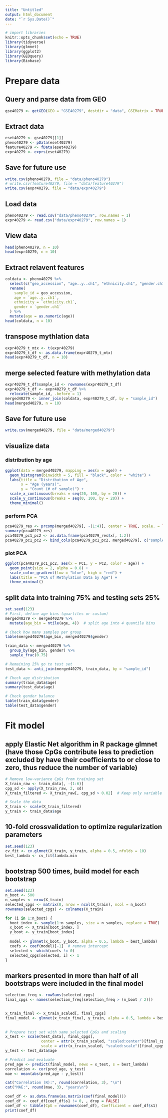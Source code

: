 ```yaml
---
title: "Untitled"
output: html_document
date: "`r Sys.Date()`"
---
```


```r
# import libraries
knitr::opts_chunk$set(echo = TRUE)
library(tidyverse)
library(glmnet)
library(ggplot2)
library(GEOquery)
library(Biobase)
```

# Prepare data
## Query and parse data from GEO
```r
gse40279 <- getGEO(GEO = "GSE40279", destdir = "data", GSEMatrix = TRUE, parseCharacteristics = TRUE)
```

## Extract data
```r
eset40279 <- gse40279[[1]]
pheno40279 <- pData(eset40279)
feature40279 <- fData(eset40279)
expr40279 <- exprs(eset40279)
```

## Save for future use 
```r
write.csv(pheno40279, file = "data/pheno40279")
# write.csv(feature40279, file = "data/feature40279")
write.csv(expr40279, file = "data/expr40279")
```

## Load data
```r
pheno40279 <- read.csv("data/pheno40279", row.names = 1)
expr40279 <- read.csv("data/expr40279", row.names = 1)
```

## View data
```r
head(pheno40279, n = 10)
head(expr40279, n = 10)
```

## Extract relavent features
```r
coldata <- pheno40279 %>%
  select(c("geo_accession", "age..y..ch1", "ethnicity.ch1", "gender.ch1")) %>%
  rename(
    sample_id = geo_accession,
    age = `age..y..ch1`,
    ethnicity = `ethnicity.ch1`,
    gender = `gender.ch1`
  ) %>%
  mutate(age = as.numeric(age))
head(coldata, n = 10)
```

## transpose mythlation data
```r
expr40279_t_mtx <- t(expr40279)
expr40279_t_df <- as.data.frame(expr40279_t_mtx)
head(expr40279_t_df, n = 10)
```

## merge selected feature with methylation data
```r
expr40279_t_df$sample_id <- rownames(expr40279_t_df)
expr40279_t_df <- expr40279_t_df %>%
  relocate(sample_id, .before = 1)
merged40279 <- inner_join(coldata, expr40279_t_df, by = "sample_id")
head(merged40279, n = 10)
```

## Save for future use 
```r
write.csv(merged40279, file = "data/merged40279")
```

## visualize data
### distribution by age
```r
ggplot(data = merged40279, mapping = aes(x = age)) +
  geom_histogram(binwidth = 5, fill = "black", color = "white") +
  labs(title = "Distribution of Age",
       x = "Age (years)",
       y = "Count (# of sample)") +
  scale_x_continuous(breaks = seq(20, 100, by = 20)) +
  scale_y_continuous(breaks = seq(0, 100, by = 20)) +
  theme_minimal()
```

### perform PCA
```r
pca40279_res <- prcomp(merged40279[, -(1:4)], center = TRUE, scale. = TRUE)
summary(pca40279_res)
pca40279_pc1_pc2 <- as.data.frame(pca40279_res$x[, 1:2])
pca40279_pc1_pc2 <- bind_cols(pca40279_pc1_pc2, merged40279[, c("sample_id","age", "ethnicity", "gender")])
```

### plot PCA
```r
ggplot(pca40279_pc1_pc2, aes(x = PC1, y = PC2, color = age)) +
  geom_point(size = 2, alpha = 0.8) +
  scale_color_gradient(low = "blue", high = "red") +
  labs(title = "PCA of Methylation Data by Age") +
  theme_minimal()
```


## split data into training 75% and testing sets 25%
```r
set.seed(123)
# First, define age bins (quartiles or custom)
merged40279 <- merged40279 %>%
  mutate(age_bin = ntile(age, 4))  # split age into 4 quantile bins

# Check how many samples per group
table(merged40279$age_bin, merged40279$gender)

train_data <- merged40279 %>%
  group_by(age_bin, gender) %>%
  sample_frac(0.75)

# Remaining 25% go to test set
test_data <- anti_join(merged40279, train_data, by = "sample_id")
```

```r
# Check age distribution
summary(train_data$age)
summary(test_data$age)

# Check gender balance
table(train_data$gender)
table(test_data$gender)
```


# Fit model
## apply Elastic Net algorithm in R package glmnet (have those CpGs contribute less to prediction excluded by have their coefficients to or close to zero, thus reduce the number of variable)
```r
# Remove low-variance CpGs from training set
X_train_raw <- train_data[, -(1:6)]
cpg_sd <- apply(X_train_raw, 2, sd)
X_train_filtered <- X_train_raw[, cpg_sd > 0.02]  # Keep only variable CpGs

# Scale the data
X_train <- scale(X_train_filtered)
y_train <- train_data$age
```

## 10-fold crossvalidation to optimize regularization parameters
```r
set.seed(123)
cv_fit <- cv.glmnet(X_train, y_train, alpha = 0.5, nfolds = 10)
best_lambda <- cv_fit$lambda.min
```

## bootstrap 500 times, build model for each bootstrap
```r
set.seed(123)
n_boot <- 500
n_samples <- nrow(X_train)
selected_cpgs <- matrix(0, nrow = ncol(X_train), ncol = n_boot)
rownames(selected_cpgs) <- colnames(X_train)

for (i in 1:n_boot) {
  boot_index <- sample(1:n_samples, size = n_samples, replace = TRUE)
  x_boot <- X_train[boot_index, ]
  y_boot <- y_train[boot_index]
  
  model <- glmnet(x_boot, y_boot, alpha = 0.5, lambda = best_lambda)
  coefs <- coef(model)[-1]  # remove intercept
  selected <- which(coefs != 0)
  selected_cpgs[selected, i] <- 1
}
```

## markers presented in more than half of all bootstraps were included in the final model
```r
selection_freq <- rowSums(selected_cpgs)
final_cpgs <- names(selection_freq[selection_freq > (n_boot / 2)])
```

## 
```r
x_train_final <- x_train_scaled[, final_cpgs]
final_model <- glmnet(x_train_final, y_train, alpha = 0.5, lambda = best_lambda)
```


## 
```r
# Prepare test set with same selected CpGs and scaling
x_test <- scale(test_data[, final_cpgs],
                center = attr(x_train_scaled, "scaled:center")[final_cpgs],
                scale = attr(x_train_scaled, "scaled:scale")[final_cpgs])
y_test <- test_data$age

# Predict and evaluate
pred_age <- predict(final_model, newx = x_test, s = best_lambda)
correlation <- cor(pred_age, y_test)
mae <- mean(abs(pred_age - y_test))

cat("Correlation (R):", round(correlation, 3), "\n")
cat("MAE:", round(mae, 3), "years\n")
```


```r
coef_df <- as.data.frame(as.matrix(coef(final_model)))
coef_df <- coef_df[coef_df$s1 != 0, , drop = FALSE]
coef_df <- tibble(CpG = rownames(coef_df), Coefficient = coef_df$s1)
print(coef_df)
```









































